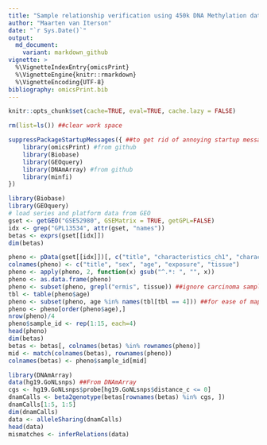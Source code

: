 ```yaml
---
title: "Sample relationship verification using 450k DNA Methylation data: beta-values"
author: "Maarten van Iterson"
date: "`r Sys.Date()`"
output:
  md_document:
    variant: markdown_github
vignette: >
  %\VignetteIndexEntry{omicsPrint}
  %\VignetteEngine{knitr::rmarkdown}
  %\VignetteEncoding{UTF-8}
bibliography: omicsPrint.bib
---
```


```r
knitr::opts_chunk$set(cache=TRUE, eval=TRUE, cache.lazy = FALSE)

rm(list=ls()) ##clear work space

suppressPackageStartupMessages({ ##to get rid of annoying startup messages (like ours ;)!)
    library(omicsPrint) #from github     
    library(Biobase)
    library(GEOquery)
    library(DNAmArray) #from github     
    library(minfi)
})
```



```r
library(Biobase)
library(GEOquery)
# load series and platform data from GEO
gset <- getGEO("GSE52980", GSEMatrix = TRUE, getGPL=FALSE)
idx <- grep("GPL13534", attr(gset, "names"))
betas <- exprs(gset[[idx]])
dim(betas)
```

```r
pheno <- pData(gset[[idx]])[, c("title", "characteristics_ch1", "characteristics_ch1.1",  "characteristics_ch1.2", "characteristics_ch1.3")]
colnames(pheno) <- c("title", "sex", "age", "exposure", "tissue")
pheno <- apply(pheno, 2, function(x) gsub("^.*: ", "", x))
pheno <- as.data.frame(pheno)
pheno <- subset(pheno, grepl("ermis", tissue)) ##ignore carcinoma samples
tbl <- table(pheno$age)
pheno <- subset(pheno, age %in% names(tbl[tbl == 4])) ##for ease of mapping to same individual
pheno <- pheno[order(pheno$age),]
nrow(pheno)/4
pheno$sample_id <- rep(1:15, each=4)
head(pheno)
dim(betas)
betas <- betas[, colnames(betas) %in% rownames(pheno)]
mid <- match(colnames(betas), rownames(pheno))
colnames(betas) <- pheno$sample_id[mid]

```


```r
library(DNAmArray)
data(hg19.GoNLsnps) ##From DNAmArray
cgs <- hg19.GoNLsnps$probe[hg19.GoNLsnps$distance_c <= 0]
dnamCalls <- beta2genotype(betas[rownames(betas) %in% cgs, ])
dnamCalls[1:5, 1:5]
dim(dnamCalls)
data <- alleleSharing(dnamCalls)
head(data)
mismatches <- inferRelations(data)
```


